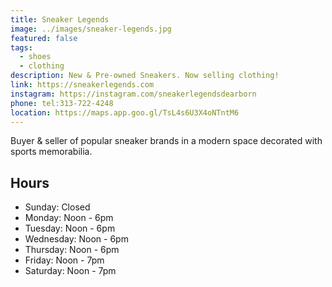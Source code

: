 ```yaml
---
title: Sneaker Legends
image: ../images/sneaker-legends.jpg
featured: false
tags:
  - shoes
  - clothing
description: New & Pre-owned Sneakers. Now selling clothing!
link: https://sneakerlegends.com
instagram: https://instagram.com/sneakerlegendsdearborn
phone: tel:313-722-4248
location: https://maps.app.goo.gl/TsL4s6U3X4oNTntM6
---
```


Buyer & seller of popular sneaker brands in a modern space decorated with sports memorabilia.

## Hours

- Sunday: Closed
- Monday: Noon - 6pm
- Tuesday: Noon - 6pm
- Wednesday: Noon - 6pm
- Thursday: Noon - 6pm
- Friday: Noon - 7pm
- Saturday: Noon - 7pm